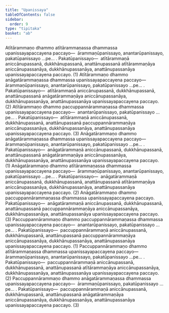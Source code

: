 ```yaml
---
title: "Upanissaya"
tableOfContents: false
sidebar:
  order: 9
type: "tipitaka"
basket: "ab"
---
```



<DynamicBreadcrumb />

<Division number="31">

<Paragraph number="2720">
Atītārammaṇo dhammo atītārammaṇassa dhammassa upanissayapaccayena paccayo—  ārammaṇūpanissayo, anantarūpanissayo, pakatūpanissayo …pe… . <Emphasis>Pakatūpanissayo</Emphasis>—  atītārammaṇā aniccānupassanā, dukkhānupassanā, anattānupassanā atītārammaṇāya aniccānupassanāya, dukkhānupassanāya, anattānupassanāya upanissayapaccayena paccayo. (1)
</Paragraph>

<Paragraph number="2721">
Atītārammaṇo dhammo anāgatārammaṇassa dhammassa upanissayapaccayena paccayo—  ārammaṇūpanissayo, anantarūpanissayo, pakatūpanissayo …pe… . <Emphasis>Pakatūpanissayo</Emphasis>—  atītārammaṇā aniccānupassanā, dukkhānupassanā, anattānupassanā anāgatārammaṇāya aniccānupassanāya, dukkhānupassanāya, anattānupassanāya upanissayapaccayena paccayo. (2)
</Paragraph>

<Paragraph number="2722">
Atītārammaṇo dhammo paccuppannārammaṇassa dhammassa upanissayapaccayena paccayo—  anantarūpanissayo, pakatūpanissayo …pe… . <Emphasis>Pakatūpanissayo</Emphasis>—  atītārammaṇā aniccānupassanā, dukkhānupassanā, anattānupassanā paccuppannārammaṇāya aniccānupassanāya, dukkhānupassanāya, anattānupassanāya upanissayapaccayena paccayo. (3)
</Paragraph>

</Division>
<Division number="32">

<Paragraph number="2723">
Anāgatārammaṇo dhammo anāgatārammaṇassa dhammassa upanissayapaccayena paccayo—  ārammaṇūpanissayo, anantarūpanissayo, pakatūpanissayo …pe… . <Emphasis>Pakatūpanissayo</Emphasis>—  anāgatārammaṇā aniccānupassanā, dukkhānupassanā, anattānupassanā anāgatārammaṇāya aniccānupassanāya, dukkhānupassanāya, anattānupassanāya upanissayapaccayena paccayo. (1)
</Paragraph>

<Paragraph number="2724">
Anāgatārammaṇo dhammo atītārammaṇassa dhammassa upanissayapaccayena paccayo—  ārammaṇūpanissayo, anantarūpanissayo, pakatūpanissayo …pe… . <Emphasis>Pakatūpanissayo</Emphasis>—  anāgatārammaṇā aniccānupassanā, dukkhānupassanā, anattānupassanā atītārammaṇāya aniccānupassanāya, dukkhānupassanāya, anattānupassanāya upanissayapaccayena paccayo. (2)
</Paragraph>

<Paragraph number="2725">
Anāgatārammaṇo dhammo paccuppannārammaṇassa dhammassa upanissayapaccayena paccayo. <Emphasis>Pakatūpanissayo</Emphasis>—  anāgatārammaṇā aniccānupassanā, dukkhānupassanā, anattānupassanā paccuppannārammaṇāya aniccānupassanāya, dukkhānupassanāya, anattānupassanāya upanissayapaccayena paccayo. (3)
</Paragraph>

</Division>
<Division number="33">

<Paragraph number="2726">
Paccuppannārammaṇo dhammo paccuppannārammaṇassa dhammassa upanissayapaccayena paccayo—  anantarūpanissayo, pakatūpanissayo …pe… . <Emphasis>Pakatūpanissayo</Emphasis>—  paccuppannārammaṇā aniccānupassanā, dukkhānupassanā, anattānupassanā paccuppannārammaṇāya aniccānupassanāya, dukkhānupassanāya, anattānupassanāya upanissayapaccayena paccayo. (1)
</Paragraph>

<Paragraph number="2727">
Paccuppannārammaṇo dhammo atītārammaṇassa dhammassa upanissayapaccayena paccayo—  ārammaṇūpanissayo, anantarūpanissayo, pakatūpanissayo …pe… . <Emphasis>Pakatūpanissayo</Emphasis>—  paccuppannārammaṇā aniccānupassanā, dukkhānupassanā, anattānupassanā atītārammaṇāya aniccānupassanāya, dukkhānupassanāya, anattānupassanāya upanissayapaccayena paccayo. (2)
</Paragraph>

<Paragraph number="2728">
Paccuppannārammaṇo dhammo anāgatārammaṇassa dhammassa upanissayapaccayena paccayo—  ārammaṇūpanissayo, pakatūpanissayo …pe… . <Emphasis>Pakatūpanissayo</Emphasis>—  paccuppannārammaṇā aniccānupassanā, dukkhānupassanā, anattānupassanā anāgatārammaṇāya aniccānupassanāya, dukkhānupassanāya, anattānupassanāya upanissayapaccayena paccayo. (3)
</Paragraph>
</Division>